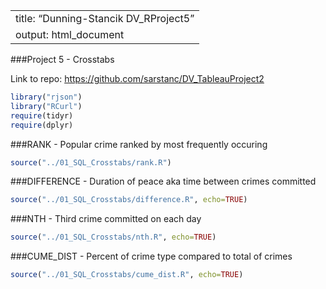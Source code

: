 
---
title: "Dunning-Stancik DV_RProject5"
output: html_document
---


###Project 5 - Crosstabs

Link to repo:
<https://github.com/sarstanc/DV_TableauProject2>

```r
library("rjson")
library("RCurl")
require(tidyr)
require(dplyr) 
```

###RANK - Popular crime ranked by most frequently occuring
```r
source("../01_SQL_Crosstabs/rank.R")
```

###DIFFERENCE - Duration of peace aka time between crimes committed
```r
source("../01_SQL_Crosstabs/difference.R", echo=TRUE)
```

###NTH - Third crime committed on each day
```r
source("../01_SQL_Crosstabs/nth.R", echo=TRUE)
```

###CUME_DIST - Percent of crime type compared to total of crimes
```r
source("../01_SQL_Crosstabs/cume_dist.R", echo=TRUE)
```
